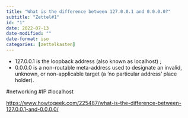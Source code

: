 ```yaml
---
title: "What is the difference between 127.0.0.1 and 0.0.0.0?"
subtitle: "Zettel#1"
id: "1"
date: 2022-07-13
date-modified: ""
date-format: iso
categories: [zettelkasten]
---
```

* 127.0.0.1 is the loopback address (also known as localhost) ;
* 0.0.0.0 is a non-routable meta-address used to designate an invalid, unknown, or non-applicable target (a ‘no particular address’ place holder).

#networking #IP #localhost

<https://www.howtogeek.com/225487/what-is-the-difference-between-127.0.0.1-and-0.0.0.0/>
